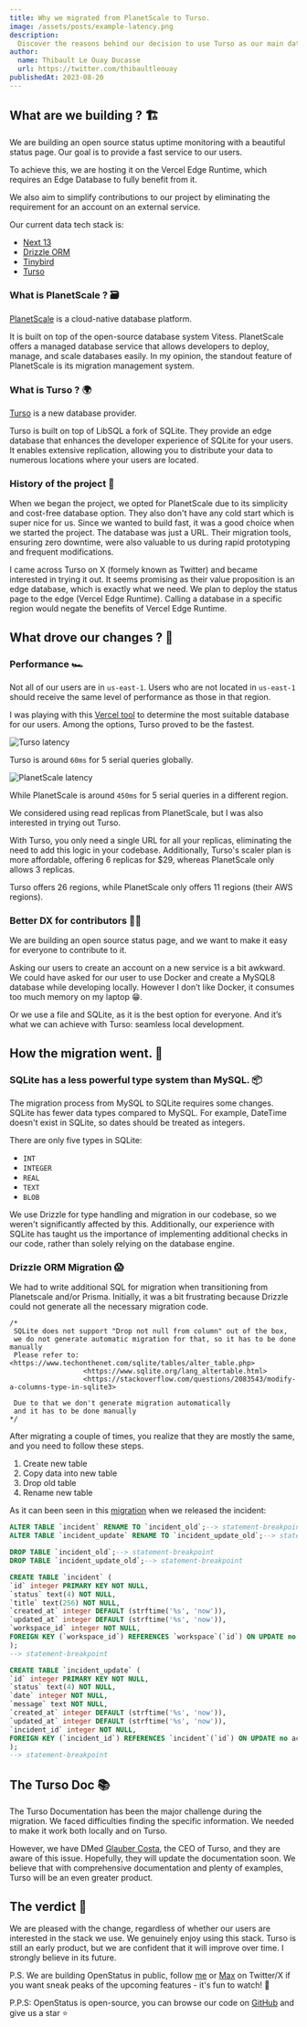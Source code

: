 ```yaml
---
title: Why we migrated from PlanetScale to Turso.
image: /assets/posts/example-latency.png
description:
  Discover the reasons behind our decision to use Turso as our main database.
author:
  name: Thibault Le Ouay Ducasse
  url: https://twitter.com/thibaultleouay
publishedAt: 2023-08-20
---
```


## What are we building ? 🏗️

We are building an open source status uptime monitoring with a beautiful status
page. Our goal is to provide a fast service to our users.

To achieve this, we are hosting it on the Vercel Edge Runtime, which requires an
Edge Database to fully benefit from it.

We also aim to simplify contributions to our project by eliminating the
requirement for an account on an external service.

Our current data tech stack is:

- [Next 13](https://nextjs.org/)
- [Drizzle ORM](https://orm.drizzle.team/)
- [Tinybird](https://www.tinybird.co/)
- [Turso](https://turso.tech/)

### What is PlanetScale ? 🗃️

[PlanetScale](https://planetscale.com/) is a cloud-native database platform.

It is built on top of the open-source database system Vitess. PlanetScale offers
a managed database service that allows developers to deploy, manage, and scale
databases easily. In my opinion, the standout feature of PlanetScale is its
migration management system.

### What is Turso ? 🌍

[Turso](https://turso.tech/) is a new database provider.

Turso is built on top of LibSQL a fork of SQLite. They provide an edge database
that enhances the developer experience of SQLite for your users. It enables
extensive replication, allowing you to distribute your data to numerous
locations where your users are located.

### History of the project 📜

When we began the project, we opted for PlanetScale due to its simplicity and
cost-free database option. They also don't have any cold start which is super
nice for us. Since we wanted to build fast, it was a good choice when we started
the project. The database was just a URL. Their migration tools, ensuring zero
downtime, were also valuable to us during rapid prototyping and frequent
modifications.

I came across Turso on X (formely known as Twitter) and became interested in
trying it out. It seems promising as their value proposition is an edge
database, which is exactly what we need. We plan to deploy the status page to
the edge (Vercel Edge Runtime). Calling a database in a specific region would
negate the benefits of Vercel Edge Runtime.

## What drove our changes ? 🤔

### Performance 🏎️

Not all of our users are in `us-east-1`. Users who are not located in
`us-east-1` should receive the same level of performance as those in that
region.

I was playing with this [Vercel tool](https://edge-data-latency.vercel.app/) to
determine the most suitable database for our users. Among the options, Turso
proved to be the fastest.

<Image
  alt="Turso latency"
  src="/assets/posts/migration-planetscale-to-turso/turso-latency.png"
  width={650}
  height={575}
/>

Turso is around `60ms` for 5 serial queries globally.

<Image
  alt="PlanetScale latency"
  src="/assets/posts/migration-planetscale-to-turso/planetscale-latency.png"
  width={650}
  height={575}
/>

While PlanetScale is around `450ms` for 5 serial queries in a different region.

We considered using read replicas from PlanetScale, but I was also interested in
trying out Turso.

With Turso, you only need a single URL for all your replicas, eliminating the
need to add this logic in your codebase. Additionally, Turso's scaler plan is
more affordable, offering 6 replicas for $29, whereas PlanetScale only allows 3
replicas.

Turso offers 26 regions, while PlanetScale only offers 11 regions (their AWS
regions).

### Better DX for contributors 🧑‍💻

We are building an open source status page, and we want to make it easy for
everyone to contribute to it.

Asking our users to create an account on a new service is a bit awkward. We
could have asked for our user to use Docker and create a MySQL8 database while
developing locally. However I don’t like Docker, it consumes too much memory on
my laptop 😁.

Or we use a file and SQLite, as it is the best option for everyone. And it’s
what we can achieve with Turso: seamless local development.

## How the migration went. 🚀

### SQLite has a less powerful type system than MySQL. 📦

The migration process from MySQL to SQLite requires some changes. SQLite has
fewer data types compared to MySQL. For example, DateTime doesn't exist in
SQLite, so dates should be treated as integers.

There are only five types in SQLite:

- `INT`
- `INTEGER`
- `REAL`
- `TEXT`
- `BLOB`

We use Drizzle for type handling and migration in our codebase, so we weren't
significantly affected by this. Additionally, our experience with SQLite has
taught us the importance of implementing additional checks in our code, rather
than solely relying on the database engine.

### Drizzle ORM Migration 😱

We had to write additional SQL for migration when transitioning from Planetscale
and/or Prisma. Initially, it was a bit frustrating because Drizzle could not
generate all the necessary migration code.

```
/*
 SQLite does not support "Drop not null from column" out of the box,
 we do not generate automatic migration for that, so it has to be done manually
 Please refer to: <https://www.techonthenet.com/sqlite/tables/alter_table.php>
                  <https://www.sqlite.org/lang_altertable.html>
                  <https://stackoverflow.com/questions/2083543/modify-a-columns-type-in-sqlite3>

 Due to that we don't generate migration automatically
 and it has to be done manually
*/

```

After migrating a couple of times, you realize that they are mostly the same,
and you need to follow these steps.

1. Create new table
2. Copy data into new table
3. Drop old table
4. Rename new table

As it can been seen in this
[migration](https://github.com/openstatusHQ/openstatus/blob/9f610d7cafb892774ceda533b3f21aaa4a4b3d5f/packages/db/drizzle/0003_glamorous_living_mummy.sql)
when we released the incident:

```sql
ALTER TABLE `incident` RENAME TO `incident_old`;--> statement-breakpoint
ALTER TABLE `incident_update` RENAME TO `incident_update_old`;--> statement-breakpoint

DROP TABLE `incident_old`;--> statement-breakpoint
DROP TABLE `incident_update_old`;--> statement-breakpoint

CREATE TABLE `incident` (
`id` integer PRIMARY KEY NOT NULL,
`status` text(4) NOT NULL,
`title` text(256) NOT NULL,
`created_at` integer DEFAULT (strftime('%s', 'now')),
`updated_at` integer DEFAULT (strftime('%s', 'now')),
`workspace_id` integer NOT NULL,
FOREIGN KEY (`workspace_id`) REFERENCES `workspace`(`id`) ON UPDATE no action ON DELETE cascade
);
--> statement-breakpoint

CREATE TABLE `incident_update` (
`id` integer PRIMARY KEY NOT NULL,
`status` text(4) NOT NULL,
`date` integer NOT NULL,
`message` text NOT NULL,
`created_at` integer DEFAULT (strftime('%s', 'now')),
`updated_at` integer DEFAULT (strftime('%s', 'now')),
`incident_id` integer NOT NULL,
FOREIGN KEY (`incident_id`) REFERENCES `incident`(`id`) ON UPDATE no action ON DELETE cascade
);
--> statement-breakpoint

```

## The Turso Doc 📚

The Turso Documentation has been the major challenge during the migration. We
faced difficulties finding the specific information. We needed to make it work
both locally and on Turso.

However, we have DMed [Glauber Costa](https://twitter.com/glcst), the CEO of
Turso, and they are aware of this issue. Hopefully, they will update the
documentation soon. We believe that with comprehensive documentation and plenty
of examples, Turso will be an even greater product.

## The verdict 🍾

We are pleased with the change, regardless of whether our users are interested
in the stack we use. We genuinely enjoy using this stack. Turso is still an
early product, but we are confident that it will improve over time. I strongly
believe in its future.

P.S. We are building OpenStatus in public, follow
[me](https://www.twitter.com/thibaultleouay) or
[Max](https://www.twitter.com/mxkaske) on Twitter/X if you want sneak peaks of
the upcoming features - it's fun to watch! 🍿

P.P.S: OpenStatus is open-source, you can browse our code on
[GitHub](https://github.com/openstatusHQ/openstatus) and give us a star ⭐️
